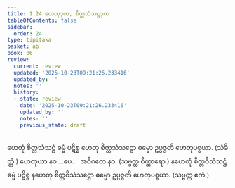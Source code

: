 ```yaml
---
title: 1.24 ဟေတုဒုက, စိတ္တသံသဋ္ဌဒုက
tableOfContents: false
sidebar:
  order: 24
type: tipitaka
basket: ab
book: p6
review:
  current: review
  updated: '2025-10-23T09:21:26.233416'
  updated_by: ''
  notes: ''
  history:
  - state: review
    date: '2025-10-23T09:21:26.233416'
    updated_by: ''
    notes: ''
    previous_state: draft
---
```



<ReviewStatus review={frontmatter.review} showDetails={true} />

<HypothesisAnnotation frontmatter={frontmatter} />

<DynamicBreadcrumb />

<Division number="48" book="p6" e="ch" v="39" p="51">

<Paragraph number="140" book="p6">
ဟေတုံ စိတ္တသံသဋ္ဌံ ဓမ္မံ ပဋိစ္စ ဟေတု စိတ္တသံသဋ္ဌော ဓမ္မော ဥပ္ပဇ္ဇတိ ဟေတုပစ္စယာ. (သံခိတ္တံ.)
</Paragraph>

<Paragraph number="141" book="p6">
ဟေတုယာ နဝ …ပေ…  အဝိဂတေ နဝ. (သဗ္ဗတ္ထ ဝိတ္ထာရော.)
</Paragraph>

<Paragraph number="142" book="p6">
နဟေတုံ စိတ္တဝိသံသဋ္ဌံ ဓမ္မံ ပဋိစ္စ နဟေတု စိတ္တဝိသံသဋ္ဌော ဓမ္မော ဥပ္ပဇ္ဇတိ ဟေတုပစ္စယာ. (သဗ္ဗတ္ထ ဧကံ.)
</Paragraph>
</Division>